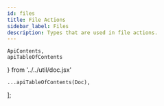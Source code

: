 ```yaml
---
id: files
title: File Actions
sidebar_label: Files
description: Types that are used in file actions.
---
```


    ApiContents,
    apiTableOfContents
} from '../../util/doc.jsx'

    ...apiTableOfContents(Doc),
];

<ApiContents doc={Doc} />
